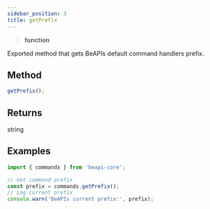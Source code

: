```yaml
---
sidebar_position: 3
title: getPrefix
---
```


> **<Link to="https://developer.mozilla.org/en-US/docs/Web/JavaScript/Reference/Global_Objects/Function">function</Link>**

Exported method that gets BeAPIs default command handlers prefix.

## Method

```js
getPrefix();
```

## Returns

<Link to="https://developer.mozilla.org/en-US/docs/Web/JavaScript/Reference/Global_Objects/String">string</Link>

## Examples

```js
import { commands } from 'beapi-core';

// Get command prefix
const prefix = commands.getPrefix();
// Log current prefix
console.warn('BeAPIs current prefix:', prefix);
```